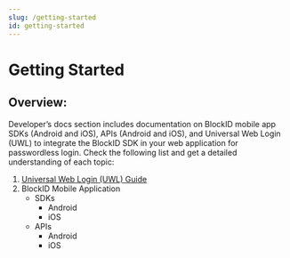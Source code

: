 ```yaml
---
slug: /getting-started
id: getting-started
---
```

# Getting Started 

## Overview:

Developer’s docs section includes documentation on BlockID mobile app SDKs (Android and iOS), APIs (Android and iOS), and Universal Web Login (UWL) to integrate the BlockID SDK in your web application for passwordless login. Check the following list and get a detailed understanding of each topic:   

1.	[Universal Web Login (UWL) Guide](/docs/universal-web-login-uwl-guide)
2.	BlockID Mobile Application 
    * SDKs
        * Android
        * iOS
    * APIs
        * Android
        * iOS

